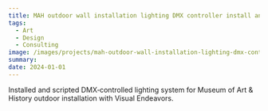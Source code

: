 ```yaml
---
title: MAH outdoor wall installation lighting DMX controller install and scripting
tags:
  - Art
  - Design
  - Consulting
image: /images/projects/mah-outdoor-wall-installation-lighting-dmx-controller-install-and-scripting.jpg
summary:
date: 2024-01-01
---
```


Installed and scripted DMX‑controlled lighting system for Museum of Art & History outdoor installation with Visual Endeavors.

